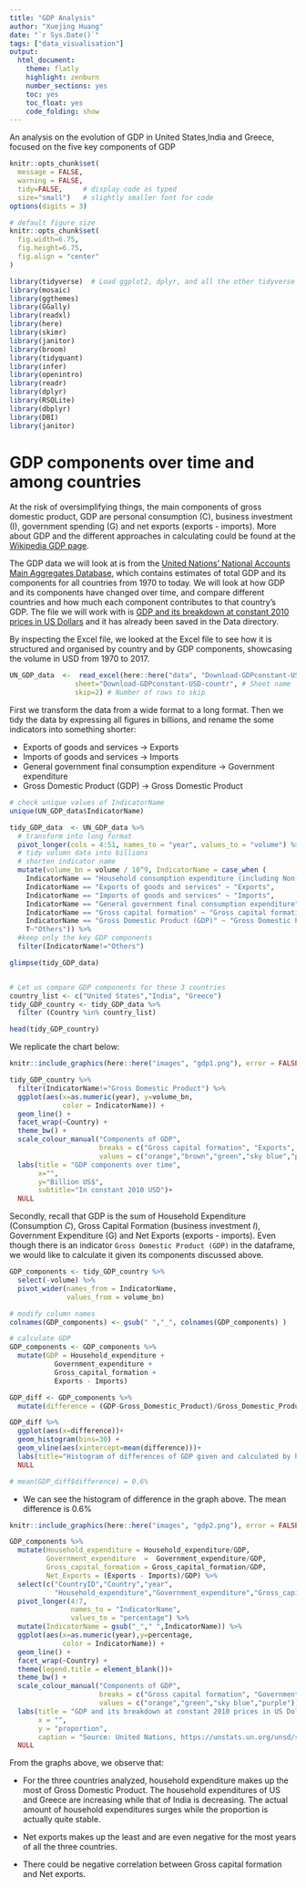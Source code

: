 ```yaml
---
title: "GDP Analysis"
author: "Xuejing Huang"
date: "`r Sys.Date()`"
tags: ["data_visualisation"]
output:
  html_document:
    theme: flatly
    highlight: zenburn
    number_sections: yes
    toc: yes
    toc_float: yes
    code_folding: show
---
```


An analysis on the evolution of GDP in United States,India and Greece, focused on the five key components of GDP 

<!--more--> 


```r
knitr::opts_chunk$set(
  message = FALSE, 
  warning = FALSE, 
  tidy=FALSE,     # display code as typed
  size="small")   # slightly smaller font for code
options(digits = 3)

# default figure size
knitr::opts_chunk$set(
  fig.width=6.75, 
  fig.height=6.75,
  fig.align = "center"
)
```

```r
library(tidyverse)  # Load ggplot2, dplyr, and all the other tidyverse packages
library(mosaic)
library(ggthemes)
library(GGally)
library(readxl)
library(here)
library(skimr)
library(janitor)
library(broom)
library(tidyquant)
library(infer)
library(openintro)
library(readr)
library(dplyr)
library(RSQLite)
library(dbplyr)
library(DBI)
library(janitor)

```

# GDP components over time and among countries

At the risk of oversimplifying things, the main components of gross domestic product, GDP are personal consumption (C), business investment (I), government spending (G) and net exports (exports - imports). More about GDP and the different approaches in calculating could be found at the [Wikipedia GDP page](https://en.wikipedia.org/wiki/Gross_domestic_product).

The GDP data we will look at is from the [United Nations' National Accounts Main Aggregates Database](https://unstats.un.org/unsd/snaama/Downloads), which contains estimates of total GDP and its components for all countries from 1970 to today. We will look at how GDP and its components have changed over time, and compare different countries and how much each component contributes to that country's GDP. The file we will work with is [GDP and its breakdown at constant 2010 prices in US Dollars](http://unstats.un.org/unsd/amaapi/api/file/6) and it has already been saved in the Data directory. 

By inspecting the Excel file, we looked at the Excel file to see how it is structured and organised by country and by GDP components, showcasing the volume in USD from 1970 to 2017.

```r

UN_GDP_data  <-  read_excel(here::here("data", "Download-GDPconstant-USD-countries.xls"), # Excel filename
                sheet="Download-GDPconstant-USD-countr", # Sheet name
                skip=2) # Number of rows to skip

```

First we transform the data from a wide format to a long format. Then we tidy the data by expressing all figures in billions, and rename the some indicators into something shorter:

* Exports of goods and services -> Exports
* Imports of goods and services -> Imports
* General government final consumption expenditure -> Government expenditure
* Gross Domestic Product (GDP) -> Gross Domestic Product


```r
# check unique values of IndicatorName
unique(UN_GDP_data$IndicatorName)

tidy_GDP_data  <- UN_GDP_data %>% 
  # transform into long format
  pivot_longer(cols = 4:51, names_to = "year", values_to = "volume") %>% 
  # tidy volumn data into billions
  # shorten indicator name
  mutate(volume_bn = volume / 10^9, IndicatorName = case_when (
    IndicatorName == "Household consumption expenditure (including Non-profit institutions serving households)" ~ "Household expenditure",
    IndicatorName == "Exports of goods and services" ~ "Exports",
    IndicatorName == "Imports of goods and services" ~ "Imports",
    IndicatorName == "General government final consumption expenditure" ~ "Government expenditure",
    IndicatorName == "Gross capital formation" ~ "Gross capital formation",
    IndicatorName == "Gross Domestic Product (GDP)" ~ "Gross Domestic Product",
    T~"Others")) %>% 
  #keep only the key GDP components
  filter(IndicatorName!="Others")

glimpse(tidy_GDP_data)


# Let us compare GDP components for these 3 countries
country_list <- c("United States","India", "Greece")
tidy_GDP_country <- tidy_GDP_data %>% 
  filter (Country %in% country_list)

head(tidy_GDP_country)

```

We replicate the chart below:

```r
knitr::include_graphics(here::here("images", "gdp1.png"), error = FALSE)
```

```r
tidy_GDP_country %>% 
  filter(IndicatorName!="Gross Domestic Product") %>% 
  ggplot(aes(x=as.numeric(year), y=volume_bn, 
             color = IndicatorName)) +
  geom_line() +
  facet_wrap(~Country) +
  theme_bw() +
  scale_colour_manual("Components of GDP",
                      breaks = c("Gross capital formation", "Exports", "Government expenditure", "Household expenditure", "Imports"),
                      values = c("orange","brown","green","sky blue","purple")) +
  labs(title = "GDP components over time", 
       x="",
       y="Billion US$", 
       subtitle="In constant 2010 USD")+
  NULL

```

Secondly, recall that GDP is the sum of Household Expenditure (Consumption *C*), Gross Capital Formation (business investment *I*), Government Expenditure (G) and Net Exports (exports - imports). Even though there is an indicator `Gross Domestic Product (GDP)` in the dataframe, we would like to calculate it given its components discussed above.

```r
GDP_components <- tidy_GDP_country %>% 
  select(-volume) %>% 
  pivot_wider(names_from = IndicatorName,
              values_from = volume_bn)

# modify column names
colnames(GDP_components) <- gsub(" ","_", colnames(GDP_components) )

# calculate GDP
GDP_components <- GDP_components %>% 
  mutate(GDP = Household_expenditure + 
           Government_expenditure + 
           Gross_capital_formation +
           Exports - Imports)

GDP_diff <- GDP_components %>% 
  mutate(difference = (GDP-Gross_Domestic_Product)/Gross_Domestic_Product)

GDP_diff %>% 
  ggplot(aes(x=difference))+
  geom_histogram(bins=30) +
  geom_vline(aes(xintercept=mean(difference)))+
  labs(title="Histogram of differences of GDP given and calculated by hand")+
  NULL

# mean(GDP_diff$difference) = 0.6%

```

- We can see the histogram of difference in the graph above. The mean difference is 0.6%

```r
knitr::include_graphics(here::here("images", "gdp2.png"), error = FALSE)
```

```r
GDP_components %>% 
  mutate(Household_expenditure = Household_expenditure/GDP,
         Government_expenditure  =  Government_expenditure/GDP,
         Gross_capital_formation = Gross_capital_formation/GDP,
         Net_Exports = (Exports - Imports)/GDP) %>% 
  select(c("CountryID","Country","year",
           "Household_expenditure","Government_expenditure","Gross_capital_formation","Net_Exports")) %>% 
  pivot_longer(4:7,
               names_to = "IndicatorName",
               values_to = "percentage") %>% 
  mutate(IndicatorName = gsub("_"," ",IndicatorName)) %>% 
  ggplot(aes(x=as.numeric(year),y=percentage, 
             color = IndicatorName)) +
  geom_line() +
  facet_wrap(~Country) +
  theme(legend.title = element_blank())+
  theme_bw() +
  scale_colour_manual("Components of GDP",
                      breaks = c("Gross capital formation", "Government expenditure", "Household expenditure", "Net Exports"),
                      values = c("orange","green","sky blue","purple")) +
  labs(title = "GDP and its breakdown at constant 2010 prices in US Dollars",
       x = "",
       y = "proportion",
       caption = "Source: United Nations, https://unstats.un.org/unsd/snaama/Downloads")+
  NULL
```

From the graphs above, we observe that:

- For the three countries analyzed, household expenditure makes up the most of Gross Domestic Product. The household expenditures of US and Greece are increasing while that of India is decreasing. The actual amount of household expenditures surges while the proportion is actually quite stable.

- Net exports makes up the least and are even negative for the most years of all the three countries.

- There could be negative correlation between Gross capital formation and Net exports. 
